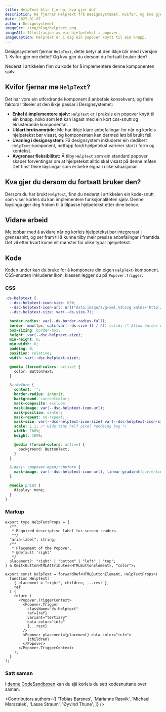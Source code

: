 ```yaml
---
title: HelpText blir fjerna, kva gjer du?
description: Me fjernar HelpText frå Designsystemet. Kvifor, og kva gjer du om du fortsatt vil bruke den?
date: 2025-01-07
author: Designsystemet
imageSrc: /img/blog/helptext.png
imageAlt: Illustrasjon av ein hjelpetekst i popover.
imageCaption: HelpText er i dag ein popover knytt til ein knapp.
---
```


Designsystemet fjernar `HelpText`, dette betyr at den ikkje blir med i versjon 1.
Kvifor gjer me dette? Og kva gjer du dersom du fortsatt bruker den?

Nederst i artikkelen finn du kode for å implementere denne komponenten sjølv.

## Kvifor fjernar me `HelpText`?

Det har vore ein utfordrande komponent å anbefale konsekvent, og fleire faktorar tilseier at den ikkje passar i Designsystemet:

- **Enkel å implementere sjølv:** `HelpText` er i praksis ein popover knytt til ein knapp, noko som lett kan lagast med ein kort css-snutt og eksisterande komponentar.
- **Uklart bruksområde:** Me har ikkje klare anbefalingar for når og korleis hjelpetekst bør visast, og komponenten kan dermed lett bli brukt feil.
- **Uvanleg i designsystem**: Få designsystem inkluderer ein dedikert `HelpText`-komponent, nettopp fordi hjelpetekst varierer stort i form og kontekst.
- **Avgrensar fleksibilitet:** Å tilby `HelpText` som ein standard popover skaper forventingar om at hjelpetekst alltid skal visast på denne måten. Det finst fleire løysingar som er betre eigna i ulike situasjonar.

## Kva gjer du dersom du fortsatt bruker den?

Dersom du har brukt `HelpText`, finn du nederst i artikkelen ein kode-snutt som viser korleis du kan implementere funksjonaliteten sjølv.
Denne løysinga gjer deg fridom til å tilpasse hjelpetekst etter dine behov.

## Vidare arbeid

Me jobbar med å avklare når og korleis hjelpetekst bør integrerast i grensesnitt, og ser fram til å kunne tilby meir presise anbefalingar i framtida.
Det vil etter kvart kome eit mønster for ulike typar hjelpetekst.

## Kode

Koden under kan du bruke for å komponere din eigen `HelpText`-komponent.
CSS-snutten inkluderer ikon, klassen legger du på `Popover.Trigger`.

### CSS

```css
.ds-helptext {
  --dsc-helptext-icon-size: 65%;
  --dsc-helptext-icon-url: url("data:image/svg+xml,%3Csvg xmlns='http://www.w3.org/2000/svg' fill='none' viewBox='0 0 8 14'%3E%3Cpath fill='%23000' fill-rule='evenodd' d='M4 11a1.5 1.5 0 1 1 0 3 1.5 1.5 0 0 1 0-3ZM4 0c2.2 0 4 1.66 4 3.7 0 .98-.42 1.9-1.17 2.6l-.6.54-.29.29c-.48.46-.87.93-.94 1.41V9.5H3v-.81c0-1.26.84-2.22 1.68-3L5.42 5C5.8 4.65 6 4.2 6 3.7 6 2.66 5.1 1.83 4 1.83c-1.06 0-1.92.75-2 1.7v.15H0C0 1.66 1.8 0 4 0Z' clip-rule='evenodd'/%3E%3C/svg%3E");
  --dsc-helptext-size: var(--ds-size-7);

  border-radius: var(--ds-border-radius-full);
  border: max(1px, calc(var(--ds-size-1) / 2)) solid; /* Allow border-width to grow with font-size */
  box-sizing: border-box;
  height: var(--dsc-helptext-size);
  min-height: 0;
  min-width: 0;
  padding: 0;
  position: relative;
  width: var(--dsc-helptext-size);

  @media (forced-colors: active) {
    color: ButtonText;
  }

  &::before {
    content: '';
    border-radius: inherit;
    background: currentcolor;
    mask-composite: exclude;
    mask-image: var(--dsc-helptext-icon-url);
    mask-position: center;
    mask-repeat: no-repeat;
    mask-size: var(--dsc-helptext-icon-size) var(--dsc-helptext-icon-size), cover;
    scale: 1.1; /* Hide tiny half pixel rendeing bug */
    width: 100%;
    height: 100%;

    @media (forced-colors: active) {
      background: ButtonText;
    }
  }

  &:has(+ :popover-open)::before {
    mask-image: var(--dsc-helptext-icon-url), linear-gradient(currentcolor, currentcolor); /* Cut icon out of currentcolor surface */
  }

  @media print {
    display: none;
  }
}
```

### Markup

```tsx
export type HelpTextProps = {
  /**
   * Required descriptive label for screen readers.
   **/
  "aria-label": string;
  /**
   * Placement of the Popover.
   * @default 'right'
   */
  placement?: "right" | "bottom" | "left" | "top";
} & Omit<ButtonHTMLAttributes<HTMLButtonElement>, "color">;

export const HelpText = forwardRef<HTMLButtonElement, HelpTextProps>(
  function HelpText(
    { placement = "right", children, ...rest },
    ref
  ) {
    return (
      <Popover.TriggerContext>
        <Popover.Trigger
          className="ds-helptext"
          ref={ref}
          variant="tertiary"
          data-color="info"
          {...rest}
        />
        <Popover placement={placement} data-color="info">
          {children}
        </Popover>
      </Popover.TriggerContext>
    );
  }
);
```

### Satt saman

I [denne CodeSandboxen](https://codesandbox.io/p/sandbox/own-helptext-example-xrzkvw) kan du sjå korleis du sett kodesnuttane over saman.

<Contributors
  authors={[
    'Tobias Barsnes',
    'Marianne Røsvik',
    'Michael Marszalek',
    'Lasse Straum',
    'Øyvind Thune',
  ]}
/>
